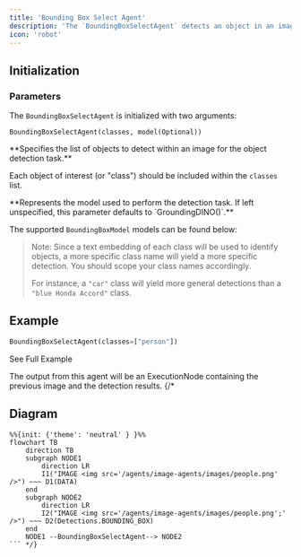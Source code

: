 ```yaml
---
title: 'Bounding Box Select Agent'
description: 'The `BoundingBoxSelectAgent` detects an object in an image and selects its bounding box.'
icon: 'robot'
---
```


## Initialization

### Parameters

The `BoundingBoxSelectAgent` is initialized with two arguments: 

```
BoundingBoxSelectAgent(classes, model(Optional))
```


<ResponseField name="classes" type="List[String]" required>
**Specifies the list of objects to detect within an image for the object detection task.**

Each object of interest (or "class") should be included within the `classes` list. 
</ResponseField>

<ResponseField name="model" type="BoundingBoxModel">
**Represents the model used to perform the detection task. If left unspecified, this parameter defaults to `GroundingDINO()`.**
  
The supported `BoundingBoxModel` models can be found below:
  <Expandable title="Supported MultimodalLLMs">
    <ResponseField name="GroundingDINO()" type="BoundingBoxModel (Default)">
    </ResponseField>
    <ResponseField name="DETIC()" type="BoundingBoxModel">
    </ResponseField>
    <ResponseField name="OwlV2()" type="BoundingBoxModel">
    </ResponseField>
    <ResponseField name="YOLOWorld()" type="BoundingBoxModel">
    </ResponseField>

  </Expandable>

</ResponseField>

> Note: Since a text embedding of each class will be used to identify objects, a more specific class name will yield a more specific detection. You should scope your class names accordingly. 
> 
> For instance, a `"car"` class will yield more general detections than a `"blue Honda Accord"` class.



## Example

```python example.py
BoundingBoxSelectAgent(classes=["person"])
```

<CardGroup cols={2}>
  <Card
    title="PPE Example"
    icon="circle-info"
    href="https://docs.overeasy.sh/examples/example-construction"
  >
    See Full Example
  </Card>
</CardGroup>

The output from this agent will be an ExecutionNode containing the previous image and the detection results.
{/* 
## Diagram

```mermaid
%%{init: {'theme': 'neutral' } }%%
flowchart TB
    direction TB
    subgraph NODE1
        direction LR
        I1("IMAGE <img src='/agents/image-agents/images/people.png' />") ~~~ D1(DATA)
    end
    subgraph NODE2
        direction LR
        I2("IMAGE <img src='/agents/image-agents/images/people.png';' />") ~~~ D2(Detections.BOUNDING_BOX)
    end
    NODE1 --BoundingBoxSelectAgent--> NODE2
``` */}

